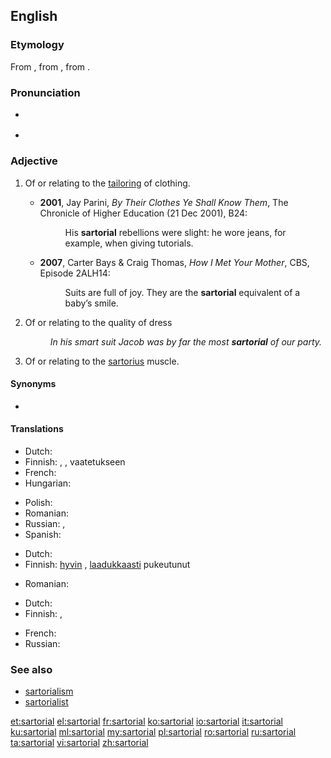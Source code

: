 ==English==
{{was wotd|2009|November|30}}

===Etymology===
From {{etyl|NL.|en}} {{term|sartorius||pertaining to a tailor|lang=la}}, from {{etyl|LL.|en}} {{m|la|sartor||tailor}}, from {{etyl|la|en}} {{term|sarcire||to patch, mend|lang=la}}.

===Pronunciation===
* {{a|UK}} {{IPA|/sɑːˈtɔː.ɹi.əl/|lang=en}}
* {{a|US}} {{IPA|/sɑɹˈtɔɹ.i.əl/|lang=en}}

===Adjective===
{{en-adj|more}}

# {{context|not comparable|lang=en}} Of or relating to the [[tailor]]ing of clothing.
#* '''2001''', Jay Parini, ''By Their Clothes Ye Shall Know Them'', The Chronicle of Higher Education (21 Dec 2001), B24:
#*: His '''sartorial''' rebellions were slight: he wore jeans, for example, when giving tutorials.
#* '''2007''', Carter Bays & Craig Thomas, ''How I Met Your Mother'', CBS, Episode 2ALH14:
#*: Suits are full of joy. They are the '''sartorial''' equivalent of a baby’s smile.
# {{senseid|en|quality of dress}} Of or relating to the quality of dress
#: ''In his smart suit Jacob was by far the most '''sartorial''' of our party.''
# {{context|anatomy|lang=en}} Of or relating to the [[sartorius]] muscle.

====Synonyms====
* {{sense|pertaining to clothing}} {{l|en|vestiary}}

====Translations====
{{trans-top|of or relating to tailoring or clothing}}
* Dutch: {{t+|nl|kleermakers|alt=kleermakers-}}
* Finnish: {{t+|fi|pukeutuminen|alt=pukeutumis-}}, {{t+|fi|vaatetus|alt=vaatetukseen}} {{t+|fi|liittyvä}}, vaatetukseen {{t|fi|kohdistuva}}
* French: {{t+|fr|vestimentaire}}
* Hungarian: {{t|hu|szabászati}}
{{trans-mid}}
* Polish: {{t+|pl|krawiecki}}
* Romanian: {{t+|ro|vestimentar}}
* Russian: {{t+|ru|портно́вский}}, {{t+|ru|портня́жный}}
* Spanish: {{t|es|sartorial}}
{{trans-bottom}}

{{trans-top|of or relating to quality of dress}}
* Dutch: {{t+|nl|vestimentaire}}
* Finnish: [[hyvin#Finnish|hyvin]] {{t+|fi|pukeutunut}}, [[laadukkaasti#Finnish|laadukkaasti]] pukeutunut
{{trans-mid}}
* Romanian: {{t+|ro|vestimentar}}
{{trans-bottom}}

{{trans-top|anatomy: of sartorius}}
* Dutch: {{t|nl|kleermakerspier|alt=betreffende de kleermakerspier}}
* Finnish: {{t|fi|räätälinlihas|alt=räätälinlihas-}}, {{t|fi|räätälinlihas|alt=räätälinlihakseen}} {{t+|fi|liittyvä}}
{{trans-mid}}
* French: {{t|fr|muscle couturier|alt=concernant le muscle couturier}}
* Russian: {{t+|ru|портня́жный}}
{{trans-bottom}}

===See also===
* [[sartorialism]]
* [[sartorialist]]

[[et:sartorial]]
[[el:sartorial]]
[[fr:sartorial]]
[[ko:sartorial]]
[[io:sartorial]]
[[it:sartorial]]
[[ku:sartorial]]
[[ml:sartorial]]
[[my:sartorial]]
[[pl:sartorial]]
[[ro:sartorial]]
[[ru:sartorial]]
[[ta:sartorial]]
[[vi:sartorial]]
[[zh:sartorial]]